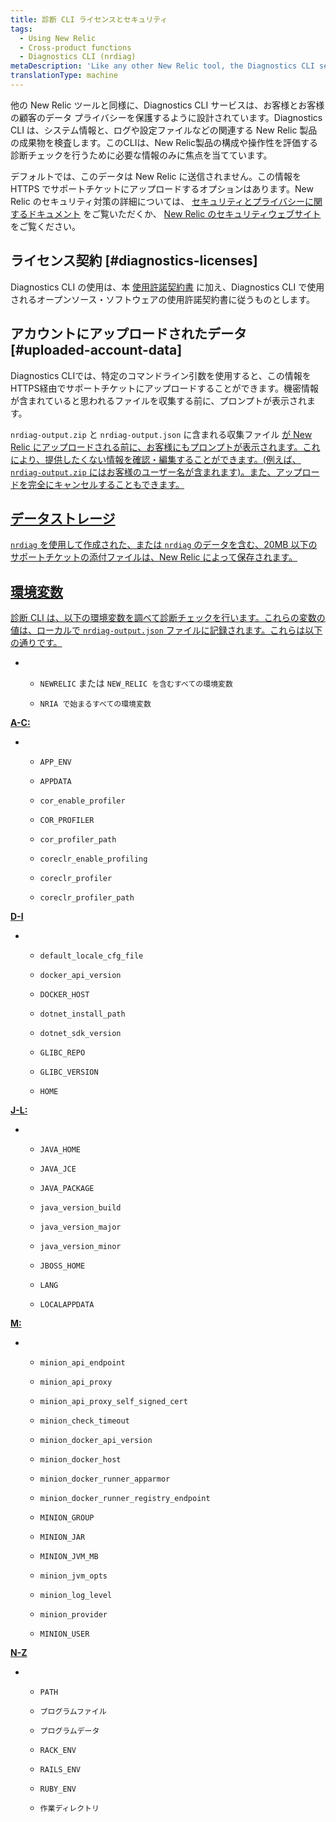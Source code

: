 ```yaml
---
title: 診断 CLI ライセンスとセキュリティ
tags:
  - Using New Relic
  - Cross-product functions
  - Diagnostics CLI (nrdiag)
metaDescription: 'Like any other New Relic tool, the Diagnostics CLI service (nrdiag) is designed to protect data privacy for you and your customers.'
translationType: machine
---
```


他の New Relic ツールと同様に、Diagnostics CLI サービスは、お客様とお客様の顧客のデータ プライバシーを保護するように設計されています。Diagnostics CLI は、システム情報と、ログや設定ファイルなどの関連する New Relic 製品の成果物を検査します。このCLIは、New Relic製品の構成や操作性を評価する診断チェックを行うために必要な情報のみに焦点を当てています。

デフォルトでは、このデータは New Relic に送信されません。この情報を HTTPS でサポートチケットにアップロードするオプションはあります。New Relic のセキュリティ対策の詳細については、 [セキュリティとプライバシーに関するドキュメント](/docs/security/security-privacy/data-privacy/data-privacy-new-relic) をご覧いただくか、 [New Relic のセキュリティウェブサイト](https://newrelic.com/security) をご覧ください。

## ライセンス契約 [#diagnostics-licenses]

Diagnostics CLI の使用は、本 [使用許諾契約書](/docs/licenses/license-information/other-licenses/new-relic-diagnostics-licenses) に加え、Diagnostics CLI で使用されるオープンソース・ソフトウェアの使用許諾契約書に従うものとします。

## アカウントにアップロードされたデータ [#uploaded-account-data]

Diagnostics CLIでは、特定のコマンドライン引数を使用すると、この情報をHTTPS経由でサポートチケットにアップロードすることができます。機密情報が含まれていると思われるファイルを収集する前に、プロンプトが表示されます。

`nrdiag-output.zip` と `nrdiag-output.json` に含まれる収集ファイル [が New Relic にアップロードされる前に、お客様にもプロンプトが表示されます。これにより、提供したくない情報を確認・編集することができます。(例えば、 `nrdiag-output.zip` にはお客様のユーザー名が含まれます)。また、アップロードを完全にキャンセルすることもできます。](/docs/using-new-relic/cross-product-functions/diagnostics-cli-nrdiag/interpret-nrdiag-output)

## [データストレージ](/docs/using-new-relic/cross-product-functions/diagnostics-cli-nrdiag/interpret-nrdiag-output)

[`nrdiag` を使用して作成された、または `nrdiag` のデータを含む、20MB 以下のサポートチケットの添付ファイルは、New Relic によって保存されます。](/docs/using-new-relic/cross-product-functions/diagnostics-cli-nrdiag/interpret-nrdiag-output)

## [環境変数](/docs/using-new-relic/cross-product-functions/diagnostics-cli-nrdiag/interpret-nrdiag-output)

[診断 CLI は、以下の環境変数を調べて診断チェックを行います。これらの変数の値は、ローカルで `nrdiag-output.json` ファイルに記録されます。これらは以下の通りです。](/docs/using-new-relic/cross-product-functions/diagnostics-cli-nrdiag/interpret-nrdiag-output)

* * `NEWRELIC` または `NEW_RELIC を含むすべての環境変数`

  * `NRIA で始まるすべての環境変数`

[**A-C:**](/docs/using-new-relic/cross-product-functions/diagnostics-cli-nrdiag/interpret-nrdiag-output)

* * `APP_ENV`

  * `APPDATA`

  * `cor_enable_profiler`

  * `COR_PROFILER`

  * `cor_profiler_path`

  * `coreclr_enable_profiling`

  * `coreclr_profiler`

  * `coreclr_profiler_path`

[**D-I**](/docs/using-new-relic/cross-product-functions/diagnostics-cli-nrdiag/interpret-nrdiag-output)

* * `default_locale_cfg_file`

  * `docker_api_version`

  * `DOCKER_HOST`

  * `dotnet_install_path`

  * `dotnet_sdk_version`

  * `GLIBC_REPO`

  * `GLIBC_VERSION`

  * `HOME`

[**J-L:**](/docs/using-new-relic/cross-product-functions/diagnostics-cli-nrdiag/interpret-nrdiag-output)

* * `JAVA_HOME`

  * `JAVA_JCE`

  * `JAVA_PACKAGE`

  * `java_version_build`

  * `java_version_major`

  * `java_version_minor`

  * `JBOSS_HOME`

  * `LANG`

  * `LOCALAPPDATA`

[**M:**](/docs/using-new-relic/cross-product-functions/diagnostics-cli-nrdiag/interpret-nrdiag-output)

* * `minion_api_endpoint`

  * `minion_api_proxy`

  * `minion_api_proxy_self_signed_cert`

  * `minion_check_timeout`

  * `minion_docker_api_version`

  * `minion_docker_host`

  * `minion_docker_runner_apparmor`

  * `minion_docker_runner_registry_endpoint`

  * `MINION_GROUP`

  * `MINION_JAR`

  * `MINION_JVM_MB`

  * `minion_jvm_opts`

  * `minion_log_level`

  * `minion_provider`

  * `MINION_USER`

[**N-Z**](/docs/using-new-relic/cross-product-functions/diagnostics-cli-nrdiag/interpret-nrdiag-output)

* * `PATH`

  * `プログラムファイル`

  * `プログラムデータ`

  * `RACK_ENV`

  * `RAILS_ENV`

  * `RUBY_ENV`

  * `作業ディレクトリ`